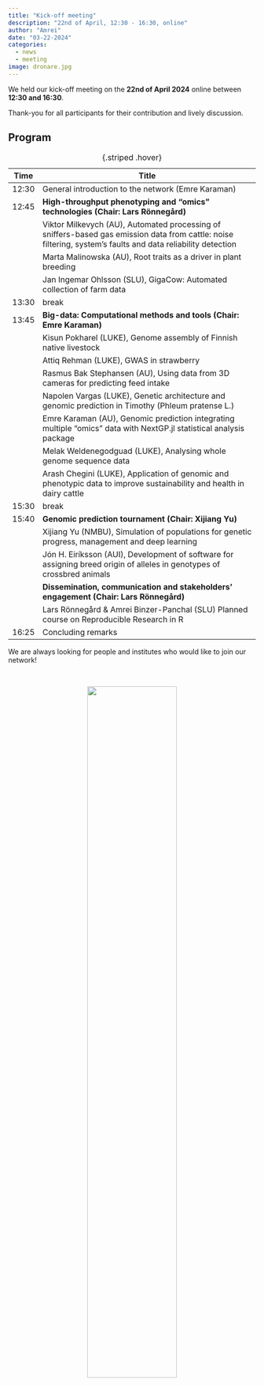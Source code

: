 ```yaml
---
title: "Kick-off meeting"
description: "22nd of April, 12:30 - 16:30, online"
author: "Amrei"
date: "03-22-2024"
categories:
  - news
  - meeting
image: dronare.jpg
---
```


We held our kick-off meeting on the **22nd of April 2024** online between **12:30 and 16:30**. 

Thank-you for all participants for their contribution and lively discussion. 

## Program

| Time | Title |
|--------|-------------------------------------------------------------|
| 12:30  | General introduction to the network (Emre Karaman)   |
|  12:45 | **High-throughput phenotyping and “omics” technologies (Chair: Lars Rönnegård)** |
 | |Viktor Milkevych (AU), Automated processing of sniffers-based gas emission data from cattle: noise filtering, system's faults and data reliability detection  |
|  | Marta Malinowska (AU), Root traits as a driver in plant breeding  |
|   |  Jan Ingemar Ohlsson (SLU), GigaCow: Automated collection of farm data    |
|  13:30 | break|
| 13:45 | **Big-data: Computational methods and tools (Chair: Emre Karaman)** |
|  |  Kisun Pokharel  (LUKE), Genome assembly of Finnish native livestock  |
|  |  Attiq Rehman (LUKE), GWAS in strawberry  |
|  |  Rasmus Bak Stephansen (AU), Using data from 3D cameras for predicting feed intake   |
|   |  Napolen Vargas (LUKE), Genetic architecture and genomic prediction in Timothy (Phleum pratense L.)   |
|   |  Emre Karaman (AU), Genomic prediction integrating multiple “omics” data with NextGP.jl statistical analysis package  |
|   |  Melak Weldenegodguad (LUKE), Analysing whole genome sequence data   |
|   |  Arash Chegini (LUKE), Application of genomic and phenotypic data to improve sustainability and health in dairy cattle   |
|  15:30 |  break  |
|  15:40 |  **Genomic prediction tournament (Chair: Xijiang Yu)**  |
|   |  Xijiang Yu (NMBU), Simulation of populations for genetic progress, management and deep learning   |
|   |  Jón H. Eiríksson (AUI), Development of software for assigning breed origin of alleles in genotypes of crossbred animals   |
|   |  **Dissemination, communication and stakeholders’ engagement (Chair: Lars Rönnegård)**  |
|   |  Lars Rönnegård & Amrei Binzer-Panchal (SLU) Planned course on Reproducible Research in R  |
| 16:25  |   Concluding remarks  |

:  {.striped .hover}

We are always looking for people and institutes who would like to join our network!

<br>
<center>
![](dronare.jpg){#id .class width=60%}